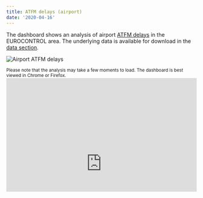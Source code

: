 ```yaml
---
title: ATFM delays (airport)
date: '2020-04-16'
---
```

<style type="text/css">
.img-responsive {
    margin: 0 auto;
    max-width: 75%
}

.resp-container {
    position: relative;
    overflow: hidden;
    padding-top: 60.0%;
}

.resp-iframe {
    position: absolute;
    top: 0;
    left: 0;
    width: 100%;
    height: 150%;
    border: 0;
}
</style>

<div class="container">
<div class="row align-items-start">
<div class="col-12 col-md-8">
The dashboard shows an analysis of airport [ATFM delays](/definition/atfm-delay/) in the EUROCONTROL area. The underlying data is available for download in the [data section](/data/). 
</div>
<div class="col-6 col-md-4">
<div class="card border-0">
  <img class="card-img-top" src="/images/cap/ectl_cap_apt.jpg" alt="Airport ATFM delays">
</div></div></div></div>
<small>Please note that the analysis may take a few moments to load. The dashboard is best viewed in Chrome or Firefox.</small>
<div class="resp-container">
<iframe class="resp-iframe" src="https://datastudio.google.com/embed/reporting/4b2c34c1-cc8f-49e5-9c11-64bf522f7795/page/YiAPB" frameborder="0" style="border:0" allowfullscreen></iframe>
</div>
